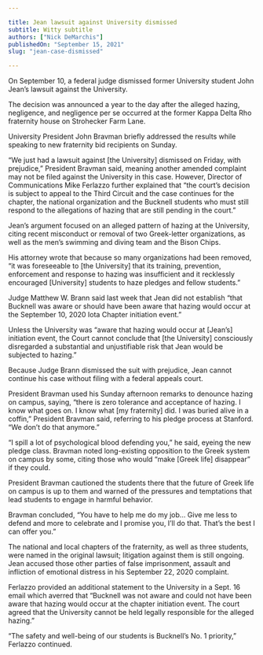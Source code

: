 ```yaml
---

title: Jean lawsuit against University dismissed
subtitle: Witty subtitle
authors: ["Nick DeMarchis"]
publishedOn: "September 15, 2021"
slug: "jean-case-dismissed"

---
```


On September 10, a federal judge dismissed former University student John Jean’s lawsuit against the University. 

The decision was announced a year to the day after the alleged hazing, negligence, and negligence per se occurred at the former Kappa Delta Rho fraternity house on Strohecker Farm Lane.

University President John Bravman briefly addressed the results while speaking to new fraternity bid recipients on Sunday. 

“We just had a lawsuit against [the University] dismissed on Friday, with prejudice,” President Bravman said, meaning another amended complaint may not be filed against the University in this case. However, Director of Communications Mike Ferlazzo further explained that “the court’s decision is subject to appeal to the Third Circuit and the case continues for the chapter, the national organization and the Bucknell students who must still respond to the allegations of hazing that are still pending in the court.”

Jean’s argument focused on an alleged pattern of hazing at the University, citing recent misconduct or removal of two Greek-letter organizations, as well as the men’s swimming and diving team and the Bison Chips. 

His attorney wrote that because so many organizations had been removed, “it was foreseeable to [the University]  that its training, prevention, enforcement and response to hazing was insufficient and it recklessly encouraged [University] students to haze pledges and fellow students.”

Judge Matthew W. Brann said last week that Jean did not establish “that Bucknell was aware or should have been aware that hazing would occur at the September 10, 2020 Iota Chapter initiation event.”

Unless the University was “aware that hazing would occur at [Jean’s] initiation event, the Court cannot conclude that [the University] consciously disregarded a substantial and unjustifiable risk that Jean would be subjected to hazing.”

Because Judge Brann dismissed the suit with prejudice, Jean cannot continue his case without filing with a federal appeals court.

President Bravman used his Sunday afternoon remarks to denounce hazing on campus, saying, “there is zero tolerance and acceptance of hazing. I know what goes on. I know what [my fraternity] did. I was buried alive in a coffin,” President Bravman said, referring to his pledge process at Stanford. “We don’t do that anymore.”

“I spill a lot of psychological blood defending you,” he said, eyeing the new pledge class. Bravman noted long-existing opposition to the Greek system on campus by some, citing those who would “make [Greek life] disappear” if they could.

President Bravman cautioned the students there that the future of Greek life on campus is up to them and warned of the pressures and temptations that lead students to engage in harmful behavior.

Bravman concluded, “You have to help me do my job… Give me less to defend and more to celebrate and I promise you, I’ll do that. That’s the best I can offer you.”

The national and local chapters of the fraternity, as well as three students, were named in the original lawsuit; litigation against them is still ongoing. Jean accused those other parties of false imprisonment, assault and infliction of emotional distress in his September 22, 2020 complaint.

Ferlazzo provided an additional statement to the University in a Sept. 16 email which averred that “Bucknell was not aware and could not have been aware that hazing would occur at the chapter initiation event. The court agreed that the University cannot be held legally responsible for the alleged hazing.”

“The safety and well-being of our students is Bucknell’s No. 1 priority,” Ferlazzo continued.